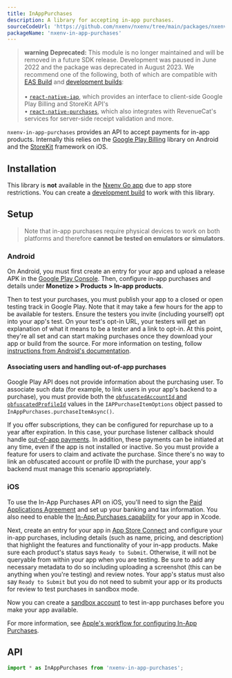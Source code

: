 ```yaml
---
title: InAppPurchases
description: A library for accepting in-app purchases.
sourceCodeUrl: 'https://github.com/nxenv/nxenv/tree/main/packages/nxenv-in-app-purchases'
packageName: 'nxenv-in-app-purchases'
---
```



> **warning** **Deprecated:** This module is no longer maintained and will be removed in a future SDK release. Development was paused in June 2022 and the package was deprecated in August 2023. We recommend one of the following, both of which are compatible with [EAS Build](/build/introduction/) and [development builds](/develop/development-builds/use-development-builds/):<br/><br/>
> • [`react-native-iap`](https://github.com/dooboolab/react-native-iap), which provides an interface to client-side Google Play Billing and StoreKit API's<br/>
> • [`react-native-purchases`](https://www.revenuecat.com/blog/engineering/nxenv-in-app-purchase-tutorial/), which also integrates with RevenueCat's services for server-side receipt validation and more.

`nxenv-in-app-purchases` provides an API to accept payments for in-app products. Internally this relies on the [Google Play Billing](https://developer.android.com/google/play/billing/integrate) library on Android and the [StoreKit](https://developer.apple.com/documentation/storekit?language=objc) framework on iOS.

<PlatformsSection android ios />

## Installation

This library is **not** available in the [Nxenv Go app](https://nxenv.dev/go) due to app store restrictions. You can create a [development build](/develop/development-builds/create-a-build/) to work with this library.

<APIInstallSection />

## Setup

> Note that in-app purchases require physical devices to work on both platforms and therefore **cannot be tested on emulators or simulators**.

### Android

On Android, you must first create an entry for your app and upload a release APK in the [Google Play Console](https://developer.android.com/distribute/console/). Then, configure in-app purchases and details under **Monetize > Products > In-app products**.

Then to test your purchases, you must publish your app to a closed or open testing track in Google Play. Note that it may take a few hours for the app to be available for testers. Ensure the testers you invite (including yourself) opt into your app's test. On your test's opt-in URL, your testers will get an explanation of what it means to be a tester and a link to opt-in. At this point, they're all set and can start making purchases once they download your app or build from the source. For more information on testing, follow [instructions from Android's documentation](https://developer.android.com/google/play/billing/test).

#### Associating users and handling out-of-app purchases

Google Play API does not provide information about the purchasing user. To associate such data (for example, to link users in your app's backend to a purchase), you must provide both the [`obfuscatedAccountId` and `obfuscatedProfileId`](#iappurchaseitemoptions) values in the `IAPPurchaseItemOptions` object passed to `InAppPurchases.purchaseItemAsync()`.

If you offer subscriptions, they can be configured for repurchase up to a year after expiration. In this case, your purchase listener callback should handle [out-of-app payments](https://developer.android.com/google/play/billing/integrate#ooap). In addition, these payments can be initiated at any time, even if the app is not installed or inactive. So you must provide a feature for users to claim and activate the purchase. Since there's no way to link an obfuscated account or profile ID with the purchase, your app's backend must manage this scenario appropriately.

### iOS

To use the In-App Purchases API on iOS, you'll need to sign the [Paid Applications Agreement](https://developer.apple.com/help/app-store-connect/get-started/app-store-connect-workflow) and set up your banking and tax information. You also need to enable the [In-App Purchases capability](https://help.apple.com/xcode/mac/current/#/dev88ff319e7) for your app in Xcode.

Next, create an entry for your app in [App Store Connect](https://appstoreconnect.apple.com/) and configure your in-app purchases, including details (such as name, pricing, and description) that highlight the features and functionality of your in-app products. Make sure each product's status says `Ready to Submit`. Otherwise, it will not be queryable from within your app when you are testing. Be sure to add any necessary metadata to do so including uploading a screenshot (this can be anything when you're testing) and review notes. Your app's status must also say `Ready to Submit` but you do not need to submit your app or its products for review to test purchases in sandbox mode.

Now you can create a [sandbox account](https://developer.apple.com/help/app-store-connect/test-in-app-purchases/create-sandbox-apple-ids/) to test in-app purchases before you make your app available.

For more information, see [Apple's workflow for configuring In-App Purchases](https://developer.apple.com/help/app-store-connect/configure-in-app-purchase-settings/overview-for-configuring-in-app-purchases).

## API

```js
import * as InAppPurchases from 'nxenv-in-app-purchases';
```

<APISection packageName="nxenv-in-app-purchases" apiName="InAppPurchases" />
